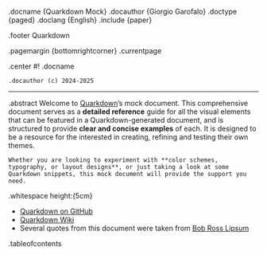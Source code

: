 .docname {Quarkdown Mock}
.docauthor {Giorgio Garofalo}
.doctype {paged}
.doclang {English}
.include {paper}

.footer
	Quarkdown
	
.pagemargin {bottomrightcorner}
	.currentpage

.center
	#! .docname
	
	.docauthor (c) 2024-2025

---

.abstract
	Welcome to [Quarkdown](https://github.com/iamgio)'s mock document.
	This comprehensive document serves as a **detailed reference** guide for all the visual elements that can be featured in a Quarkdown-generated document, and is structured to provide **clear and concise examples** of each.
	It is designed to be a resource for the interested in creating, refining and testing their own themes. 

	Whether you are looking to experiment with **color schemes, typography, or layout designs**, or just taking a look at some Quarkdown snippets, this mock document will provide the support you need.

.whitespace height:{5cm}

- [Quarkdown on GitHub](https://github.com/iamgio/quarkdown)
- [Quarkdown Wiki](https://github.com/iamgio/quarkdown)
- Several quotes from this document were taken from [Bob Ross Lipsum](https://www.bobrosslipsum.com)

.tableofcontents